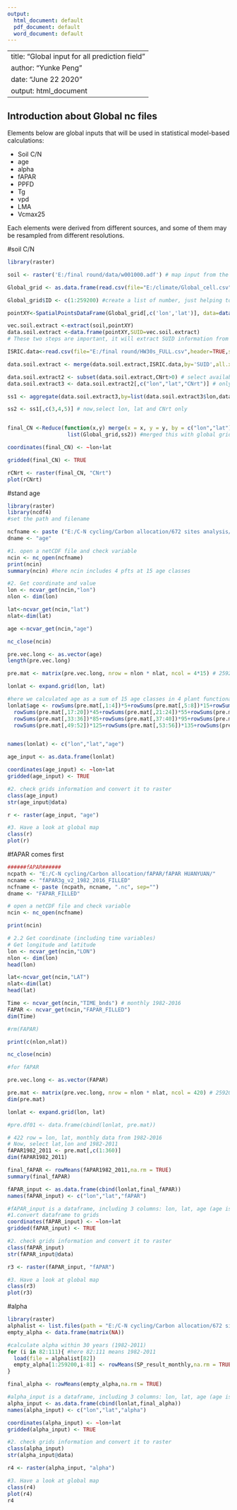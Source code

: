 ```yaml
---
output:
  html_document: default
  pdf_document: default
  word_document: default
---
```


---
title: "Global input for all prediction field"
author: "Yunke Peng"
date: "June 22 2020"
output: html_document
---

## Introduction about Global nc files

Elements below are global inputs that will be used in statistical model-based calculations:

 * Soil C/N
 * age
 * alpha
 * fAPAR
 * PPFD
 * Tg
 * vpd
 * LMA
 * Vcmax25

Each elements were derived from different sources, and some of them may be resampled from different resolutions.


#soil C/N

```r
library(raster)

soil <- raster('E:/final round/data/w001000.adf') # map input from the last 2015 version of ISRIC (Batjes 2015 ISRIC report)

Global_grid <- as.data.frame(read.csv(file="E:/climate/Global_cell.csv")) #Input global land grids (0.5 degree;N = 259200)

Global_grid$ID <- c(1:259200) #create a list of number, just helping to form a raster then.

pointXY<-SpatialPointsDataFrame(Global_grid[,c('lon','lat')], data=data.frame(unique.id=paste(Global_grid$ID))) # convert to spatial data format 

vec.soil.extract <-extract(soil,pointXY) 
data.soil.extract <-data.frame(pointXY,SUID=vec.soil.extract) 
# These two steps are important, it will extract SUID information from soil map to our grids data, so that each our global grid will have a SUID, which will be further combined (merged) with soil C/N data then.

ISRIC.data<-read.csv(file="E:/final round/HW30s_FULL.csv",header=TRUE,sep=";",dec = ".") # Now, input ISRIC database

data.soil.extract <- merge(data.soil.extract,ISRIC.data,by='SUID',all.x=TRUE) # merge site with soil variables by using SUID

data.soil.extract2 <- subset(data.soil.extract,CNrt>0) # select available CNrt
data.soil.extract3 <- data.soil.extract2[,c("lon","lat","CNrt")] # only select CNrt variable

ss1 <- aggregate(data.soil.extract3,by=list(data.soil.extract3$lon,data.soil.extract3$lat), FUN=mean, na.rm=TRUE) # note that in each grid there might be more than 1 samples measured, so we should aggregate them which make sures that one grid holds one data only.

ss2 <- ss1[,c(3,4,5)] # now,select lon, lat and CNrt only


final_CN <-Reduce(function(x,y) merge(x = x, y = y, by = c("lon","lat"),all.x=TRUE), 
                   list(Global_grid,ss2)) #merged this with global grids (N = 259200)

coordinates(final_CN) <- ~lon+lat 

gridded(final_CN) <- TRUE

rCNrt <- raster(final_CN, "CNrt") 
plot(rCNrt)

```



#stand age

```r
library(raster)
library(ncdf4)
#set the path and filename

ncfname <- paste ("E:/C-N cycling/Carbon allocation/672 sites analysis/stand age/GFAD_V1-1/", "GFAD_V1-1", ".nc", sep="")
dname <- "age"

#1. open a netCDF file and check variable
ncin <- nc_open(ncfname)
print(ncin)
summary(ncin) #here ncin includes 4 pfts at 15 age classes

#2. Get coordinate and value
lon <- ncvar_get(ncin,"lon")
nlon <- dim(lon) 

lat<-ncvar_get(ncin,"lat")
nlat<-dim(lat)

age <-ncvar_get(ncin,"age")

nc_close(ncin)

pre.vec.long <- as.vector(age)
length(pre.vec.long)

pre.mat <- matrix(pre.vec.long, nrow = nlon * nlat, ncol = 4*15) # 259200 * 420 - here it represents 4 PFTs and 15 age classes.

lonlat <- expand.grid(lon, lat)

#here we calculated age as a sum of 15 age classes in 4 plant functional types.
lonlat$age <- rowSums(pre.mat[,1:4])*5+rowSums(pre.mat[,5:8])*15+rowSums(pre.mat[,9:12])*25+rowSums(pre.mat[,13:16])*35+
  rowSums(pre.mat[,17:20])*45+rowSums(pre.mat[,21:24])*55+rowSums(pre.mat[,25:28])*65+rowSums(pre.mat[,29:32])*75+
  rowSums(pre.mat[,33:36])*85+rowSums(pre.mat[,37:40])*95+rowSums(pre.mat[,41:44])*105+rowSums(pre.mat[,45:48])*115+
  rowSums(pre.mat[,49:52])*125+rowSums(pre.mat[,53:56])*135+rowSums(pre.mat[,57:60])*145


names(lonlat) <- c("lon","lat","age")

age_input <- as.data.frame(lonlat)

coordinates(age_input) <- ~lon+lat 
gridded(age_input) <- TRUE

#2. check grids information and convert it to raster
class(age_input)
str(age_input@data)

r <- raster(age_input, "age") 

#3. Have a look at global map
class(r)
plot(r)

``` 
#fAPAR comes first
```r
######fAPAR######
ncpath <- "E:/C-N cycling/Carbon allocation/fAPAR/fAPAR HUANYUAN/"
ncname <- "fAPAR3g_v2_1982_2016_FILLED"
ncfname <- paste (ncpath, ncname, ".nc", sep="")
dname <- "FAPAR_FILLED"

# open a netCDF file and check variable
ncin <- nc_open(ncfname)

print(ncin)

# 2.2 Get coordinate (including time variables)
# Get longitude and latitude
lon <- ncvar_get(ncin,"LON")
nlon <- dim(lon) 
head(lon)

lat<-ncvar_get(ncin,"LAT")
nlat<-dim(lat)
head(lat)

Time <- ncvar_get(ncin,"TIME_bnds") # monthly 1982-2016
FAPAR <- ncvar_get(ncin,"FAPAR_FILLED")
dim(Time)

#rm(FAPAR)

print(c(nlon,nlat))

nc_close(ncin)

#for fAPAR

pre.vec.long <- as.vector(FAPAR)

pre.mat <- matrix(pre.vec.long, nrow = nlon * nlat, ncol = 420) # 259200 * 420 (420 is 35 years)
dim(pre.mat)

lonlat <- expand.grid(lon, lat)

#pre.df01 <- data.frame(cbind(lonlat, pre.mat))

# 422 row = lon, lat, monthly data from 1982-2016
# Now, select lat,lon and 1982-2011
fAPAR1982_2011 <- pre.mat[,c(1:360)]
dim(fAPAR1982_2011)

final_fAPAR <- rowMeans(fAPAR1982_2011,na.rm = TRUE)
summary(final_fAPAR)

fAPAR_input <- as.data.frame(cbind(lonlat,final_fAPAR))
names(fAPAR_input) <- c("lon","lat","fAPAR")

#fAPAR_input is a dataframe, including 3 columns: lon, lat, age (age is our values)
#1.convert dataframe to grids
coordinates(fAPAR_input) <- ~lon+lat 
gridded(fAPAR_input) <- TRUE

#2. check grids information and convert it to raster
class(fAPAR_input)
str(fAPAR_input@data)

r3 <- raster(fAPAR_input, "fAPAR") 

#3. Have a look at global map
class(r3)
plot(r3)
```

#alpha

```r
library(raster)
alphalist <- list.files(path = "E:/C-N cycling/Carbon allocation/672 sites analysis/alpha/",full.names = T) #Input alpha from a list of data frame from 1901 to 2016
empty_alpha <- data.frame(matrix(NA)) 

#calculate alpha within 30 years (1982-2011)
for (i in 82:111){ #here 82:111 means 1982-2011
  load(file = alphalist[82])
  empty_alpha[1:259200,i-81] <- rowMeans(SP_result_monthly,na.rm = TRUE)
}

final_alpha <- rowMeans(empty_alpha,na.rm = TRUE)

#alpha_input is a dataframe, including 3 columns: lon, lat, age (age is our values)
alpha_input <- as.data.frame(cbind(lonlat,final_alpha))
names(alpha_input) <- c("lon","lat","alpha")

coordinates(alpha_input) <- ~lon+lat 
gridded(alpha_input) <- TRUE

#2. check grids information and convert it to raster
class(alpha_input)
str(alpha_input@data)

r4 <- raster(alpha_input, "alpha") 

#3. Have a look at global map
class(r4)
plot(r4)
r4
``` 



